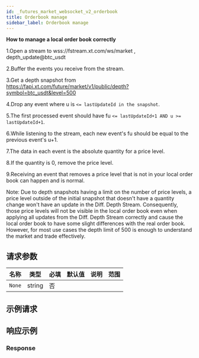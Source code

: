 ```yaml
---
id: _futures_market_websocket_v2_orderbook
title: Orderbook manage
sidebar_label: Orderbook manage
---
```


**How to manage a local order book correctly**

1.Open a stream to wss://fstream.xt.com/ws/market , depth_update@btc_usdt

2.Buffer the events you receive from the stream.

3.Get a depth snapshot from https://fapi.xt.com/future/market/v1/public/depth?symbol=btc_usdt&level=500

4.Drop any event where u is `<= lastUpdateId in the snapshot`.

5.The first processed event should have fu `<= lastUpdateId+1 AND u >= lastUpdateId+1`.

6.While listening to the stream, each new event's fu should be equal to the previous event's u+1.

7.The data in each event is the absolute quantity for a price level.

8.If the quantity is 0, remove the price level.

9.Receiving an event that removes a price level that is not in your local order book can happen and is normal.

Note: Due to depth snapshots having a limit on the number of price levels, a price level outside of the initial snapshot that doesn't have a quantity change won't have an update in the Diff. Depth Stream. Consequently, those price levels will not be visible in the local order book even when applying all updates from the Diff. Depth Stream correctly and cause the local order book to have some slight differences with the real order book. However, for most use cases the depth limit of 500 is enough to understand the market and trade effectively.

## 请求参数

| 名称   | 类型   | 必填 | 默认值 | 说明 | 范围 |
| ------ | ------ | ---- | ------ | ---- | ---- |
| `None` | string | 否   |        |      |      |

## 示例请求

## 响应示例

### Response

```json

```
